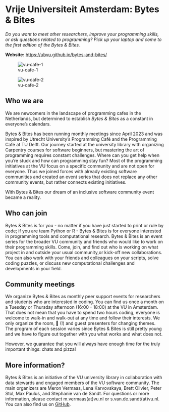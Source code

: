 # Vrije Universiteit Amsterdam: Bytes & Bites {.unnumbered}

_Do you want to meet other researchers, improve your programming skills, or ask questions related to programming? Pick up your laptop and come to the first edition of the Bytes & Bites._

**Website:** [https://ubvu.github.io/bytes-and-bites/](https://ubvu.github.io/bytes-and-bites/)

![vu-cafe-1](images/vu-cafe-1.jpg)

![vu-cafe-2](images/vu-cafe-2.jpg)

## Who we are

We are newcomers in the landscape of programming cafes in the Netherlands, but determined to establish *Bytes & Bites* as a constant in everyone's calendars. 

Bytes & Bites has been running monthly meetings since April 2023 and was inspired by Utrecht University’s Programming Café and the Programming Café at TU Delft. Our journey started at the university library with organizing Carpentry courses for software beginners, but mastering the art of programming requires constant challenges. Where can you get help when you're stuck and how can programming stay fun? Most of the programming initiatives at the VU focus on a specific community and are not open for everyone. Thus we joined forces with already existing software communities and created an event series that does not replace any other community events, but rather connects existing initiatives.

With Bytes & Bites our dream of an inclusive software community event became a reality.

## Who can join

Bytes & Bites is for you - no matter if you have just started to print <hello world> or rule by code; if you are team Python or R - Bytes & Bites is for everyone interested in programming tools and computational research. Bytes & Bites is an event series for the broader VU community and friends who would like to work on their programming skills. Come, join, and find out who is working on what project in and outside your usual community,or kick-off new collaborations. You can also work with your friends and colleagues on your scripts, solve coding puzzles, or discuss new computational challenges and developments in your field.

## Community meetings
  
We organize Bytes & Bites as monthly peer support events for researchers and students who are interested in coding. You can find us once a month on a Tuesday or Thursday afternoon (16:00 - 18:00) at the VU in Amsterdam. That does not mean that you have to spend two hours coding, everyone is welcome to walk-in and walk-out at any time and follow their interests. We only organize the room, 🍕 (!) and guest presenters for changing themes. The program of each session varies since Bytes & Bites is still pretty young and we have to figure out together with you what works and what does not. 
  
However, we guarantee that you will always have enough time for the truly important things: chats and pizza!

## More information? 
  
Bytes & Bites is an initiative of the VU university library in collaboration with data stewards and engaged members of the VU software community. The main organizers are Meron Vermaas, Lena Karvovskaya, Brett Olivier, Peter Stol, Max Paulus, and Stephanie van de Sandt. For questions or more information, please contact m.vermaas(at)vu.nl or s.van.de.sandt(at)vu.nl. You can also find us on [GitHub](https://ubvu.github.io/bytes-and-bites/).

